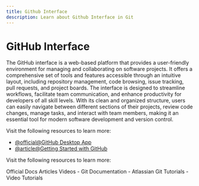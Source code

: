 ```yaml
---
title: Github Interface
description: Learn about Github Interface in Git
---
```


# GitHub Interface

The GitHub interface is a web-based platform that provides a user-friendly environment for managing and collaborating on software projects. It offers a comprehensive set of tools and features accessible through an intuitive layout, including repository management, code browsing, issue tracking, pull requests, and project boards. The interface is designed to streamline workflows, facilitate team communication, and enhance productivity for developers of all skill levels. With its clean and organized structure, users can easily navigate between different sections of their projects, review code changes, manage tasks, and interact with team members, making it an essential tool for modern software development and version control.

Visit the following resources to learn more:

- [@official@GitHub Desktop App](https://github.com/apps/desktop)
- [@article@Getting Started with GitHub](https://digital.gov/resources/an-introduction-github/)

Visit the following resources to learn more:

<Tabs defaultValue="official">
<TabsList>
<TabsTrigger value="official">Official Docs</TabsTrigger>
<TabsTrigger value="article">Articles</TabsTrigger>
<TabsTrigger value="video">Videos</TabsTrigger>
</TabsList>

<TabsContent value="official">
- <Link href="https://git-scm.com/docs">Git Documentation</Link>
</TabsContent>
<TabsContent value="article">
- <Link href="https://www.atlassian.com/git/tutorials">Atlassian Git Tutorials</Link>
</TabsContent>
<TabsContent value="video">
- <Link href="https://www.youtube.com/results?search_query=git+github-interface+tutorial">Video Tutorials</Link>
</TabsContent>
</Tabs>

<Outlet path="5-github/basics/github-interface" />
